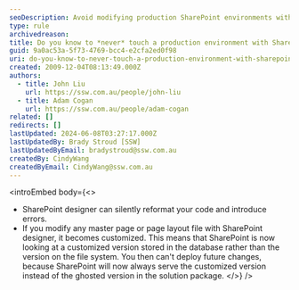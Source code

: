 ```yaml
---
seoDescription: Avoid modifying production SharePoint environments with Designer to prevent code reformattings and customized page layouts that hinder future changes.
type: rule
archivedreason:
title: Do you know to *never* touch a production environment with SharePoint designer?
guid: 9a0ac53a-5f73-4769-bcc4-e2cfa2ed0f98
uri: do-you-know-to-never-touch-a-production-environment-with-sharepoint-designer
created: 2009-12-04T08:13:49.000Z
authors:
  - title: John Liu
    url: https://ssw.com.au/people/john-liu
  - title: Adam Cogan
    url: https://ssw.com.au/people/adam-cogan
related: []
redirects: []
lastUpdated: 2024-06-08T03:27:17.000Z
lastUpdatedBy: Brady Stroud [SSW]
lastUpdatedByEmail: bradystroud@ssw.com.au
createdBy: CindyWang
createdByEmail: CindyWang@ssw.com.au
---
```


<introEmbed
  body={<>
- SharePoint designer can silently reformat your code and introduce errors.
- If you modify any master page or page layout file with SharePoint designer, it becomes customized. This means that SharePoint is now looking at a customized version stored in the database rather than the version on the file system. You then can't deploy future changes, because SharePoint will now always serve the customized version instead of the ghosted version in the solution package.
  </>}
/>
